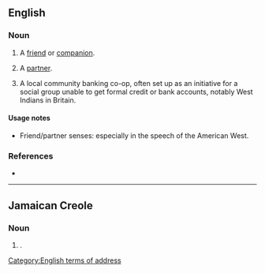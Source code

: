 ==English==

===Noun===
{{en-noun}}

# {{lb|en|informal|dialect|mostly|US|mostly|as a term of address}} A [[friend]] or [[companion]].
# {{lb|en|informal|dialect|mostly|US|mostly|as a term of address}} A [[partner]].
# A local community banking co-op, often set up as an initiative for a social group unable to get formal credit or bank accounts, notably West Indians in Britain.

====Usage notes====
* Friend/partner senses: especially in the speech of the American West.

===References===
* {{R:American Heritage 2000}}
[[Category:English terms of address]]

----

==Jamaican Creole==

===Noun===
{{jam-noun}}

# {{alternative spelling of|jam|partner}}.